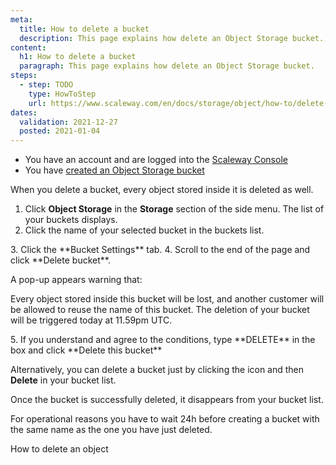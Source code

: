 ```yaml
---
meta:
  title: How to delete a bucket
  description: This page explains how delete an Object Storage bucket.
content:
  h1: How to delete a bucket
  paragraph: This page explains how delete an Object Storage bucket.
steps:
  - step: TODO
    type: HowToStep
    url: https://www.scaleway.com/en/docs/storage/object/how-to/delete-a-bucket
dates:
  validation: 2021-12-27
  posted: 2021-01-04
---
```


<Message type="requirement">

  - You have an account and are logged into the [Scaleway Console](https://console.scaleway.com)  
  - You have [created an Object Storage bucket](/storage/object/how-to/create-a-bucket/)

</Message>

When you delete a bucket, every object stored inside it is deleted as well. 

1. Click **Object Storage** in the **Storage** section of the side menu. The list of your buckets displays. 
2. Click the name of your selected bucket in the buckets list.
  <Lightbox src="scaleway-bucket-name-in-the-list.png" alt="" />
3. Click the **Bucket Settings** tab. 
  <Lightbox src="scaleway-bucket-settings-tab.png" alt="" />
4. Scroll to the end of the page and click **Delete bucket**.
  <Lightbox src="scaleway-delete-bucket.png" alt="" />

  A pop-up appears warning that:
  <Message type="important">

  Every object stored inside this bucket will be lost, and another customer will be allowed to reuse the name of this bucket. The deletion of your bucket will be triggered today at 11.59pm UTC.

  </Message>
5. If you understand and agree to the conditions, type **DELETE** in the box and click **Delete this bucket**
  <Lightbox src="scaleway-delete-confirmation.png" alt="" />

Alternatively, you can delete a bucket just by clicking the <Icon name="more" /> icon and then **Delete** in your bucket list.
  <Lightbox src="scaleway-delete-in-bucket-list.png" alt="" />

Once the bucket is successfully deleted, it disappears from your bucket list. 
  <Message type="note">

  For operational reasons you have to wait 24h before creating a bucket with the same name as the one you have just deleted.

  </Message>

<Navigation title="See Also">
  <PreviousButton to="/storage/object/how-to/delete-an-object/">How to delete an object</PreviousButton>
</Navigation>
